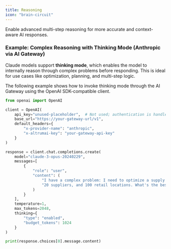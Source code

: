 ```yaml
---
title: Reasoning
icon: "brain-circuit"
---
```


Enable advanced multi-step reasoning for more accurate and context-aware AI responses.

### Example: Complex Reasoning with Thinking Mode (Anthropic via AI Gateway)

Claude models support **thinking mode**, which enables the model to internally reason through complex problems before responding. This is ideal for use cases like optimization, planning, and multi-step logic.

The following example shows how to invoke thinking mode through the AI Gateway using the OpenAI SDK-compatible client.

```python
from openai import OpenAI

client = OpenAI(
    api_key="unused-placeholder",  # Not used; authentication is handled via headers
    base_url="https://your-gateway-url/v1",
    default_headers={
        "x-provider-name": "anthropic",
        "x-altrumai-key": "your-gateway-api-key"
    }
)

response = client.chat.completions.create(
    model="claude-3-opus-20240229",
    messages=[
        {
            "role": "user",
            "content": (
                "I have a complex problem: I need to optimize a supply chain for a company with 5 warehouses, "
                "20 suppliers, and 100 retail locations. What's the best approach to tackle this optimization problem?"
            )
        }
    ],
    temperature=1,
    max_tokens=2048,
    thinking={
        "type": "enabled",
        "budget_tokens": 1024
    }
)

print(response.choices[0].message.content)
```
